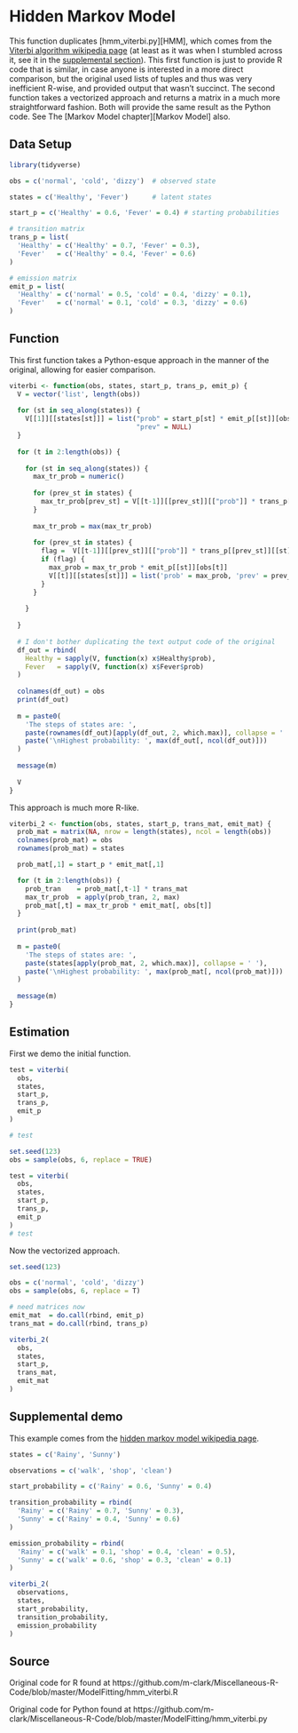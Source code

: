 # Hidden Markov Model


This function duplicates [hmm_viterbi.py][HMM], which comes from the [Viterbi algorithm wikipedia page](https://en.wikipedia.org/wiki/Viterbi_algorithm) (at least as it was when I stumbled across it, see it in the [supplemental section](#python-hmm)). This first function is just to provide R code that is similar, in case anyone is interested in a more direct comparison, but the original used lists of tuples and thus was very inefficient R-wise, and provided output that wasn't succinct.  The second function takes a vectorized approach and returns a matrix in a much more straightforward fashion.  Both will provide the same result as the Python code. See The [Markov Model chapter][Markov Model] also.

## Data Setup

```r
library(tidyverse)

obs = c('normal', 'cold', 'dizzy')  # observed state

states = c('Healthy', 'Fever')      # latent states

start_p = c('Healthy' = 0.6, 'Fever' = 0.4) # starting probabilities

# transition matrix
trans_p = list(
  'Healthy' = c('Healthy' = 0.7, 'Fever' = 0.3), 
  'Fever'   = c('Healthy' = 0.4, 'Fever' = 0.6)
)

# emission matrix
emit_p = list(
  'Healthy' = c('normal' = 0.5, 'cold' = 0.4, 'dizzy' = 0.1),
  'Fever'   = c('normal' = 0.1, 'cold' = 0.3, 'dizzy' = 0.6)
)
```


## Function

This first function takes a Python-esque approach in the manner of the original, allowing for easier comparison.

```r
viterbi <- function(obs, states, start_p, trans_p, emit_p) {
  V = vector('list', length(obs))
  
  for (st in seq_along(states)) {
    V[[1]][[states[st]]] = list("prob" = start_p[st] * emit_p[[st]][obs[1]], 
                                "prev" = NULL)
  }
  
  for (t in 2:length(obs)) {
    
    for (st in seq_along(states)) {
      max_tr_prob = numeric()
      
      for (prev_st in states) {
        max_tr_prob[prev_st] = V[[t-1]][[prev_st]][["prob"]] * trans_p[[prev_st]][[st]]
      }
      
      max_tr_prob = max(max_tr_prob)
      
      for (prev_st in states) {
        flag =  V[[t-1]][[prev_st]][["prob"]] * trans_p[[prev_st]][[st]] == max_tr_prob
        if (flag) {
          max_prob = max_tr_prob * emit_p[[st]][obs[t]]
          V[[t]][[states[st]]] = list('prob' = max_prob, 'prev' = prev_st)
        }
      }
      
    }
    
  }
  
  # I don't bother duplicating the text output code of the original
  df_out = rbind(
    Healthy = sapply(V, function(x) x$Healthy$prob),
    Fever   = sapply(V, function(x) x$Fever$prob)
  )
  
  colnames(df_out) = obs
  print(df_out)
  
  m = paste0(
    'The steps of states are: ', 
    paste(rownames(df_out)[apply(df_out, 2, which.max)], collapse = ' '), 
    paste('\nHighest probability: ', max(df_out[, ncol(df_out)]))
  )
  
  message(m)
  
  V
}
```


This approach is much more R-like.

```r
viterbi_2 <- function(obs, states, start_p, trans_mat, emit_mat) {
  prob_mat = matrix(NA, nrow = length(states), ncol = length(obs))
  colnames(prob_mat) = obs
  rownames(prob_mat) = states

  prob_mat[,1] = start_p * emit_mat[,1]

  for (t in 2:length(obs)) {
    prob_tran    = prob_mat[,t-1] * trans_mat
    max_tr_prob  = apply(prob_tran, 2, max)
    prob_mat[,t] = max_tr_prob * emit_mat[, obs[t]]
  }
  
  print(prob_mat)
  
  m = paste0(
    'The steps of states are: ', 
    paste(states[apply(prob_mat, 2, which.max)], collapse = ' '), 
    paste('\nHighest probability: ', max(prob_mat[, ncol(prob_mat)]))
  )
  
  message(m)
}
```





## Estimation

First we demo the initial function.

```r
test = viterbi(
  obs,
  states,
  start_p,
  trans_p,
  emit_p
)

# test

set.seed(123)
obs = sample(obs, 6, replace = TRUE)

test = viterbi(
  obs,
  states,
  start_p,
  trans_p,
  emit_p
)
# test

```





Now the vectorized approach.

```r
set.seed(123)

obs = c('normal', 'cold', 'dizzy')
obs = sample(obs, 6, replace = T)

# need matrices now
emit_mat  = do.call(rbind, emit_p)
trans_mat = do.call(rbind, trans_p)

viterbi_2(
  obs, 
  states, 
  start_p, 
  trans_mat, 
  emit_mat
)
```






## Supplemental demo

This example comes from the [hidden markov model wikipedia page](https://en.wikipedia.org/wiki/Hidden_Markov_model).

```r
states = c('Rainy', 'Sunny')

observations = c('walk', 'shop', 'clean')

start_probability = c('Rainy' = 0.6, 'Sunny' = 0.4)

transition_probability = rbind(
  'Rainy' = c('Rainy' = 0.7, 'Sunny' = 0.3),
  'Sunny' = c('Rainy' = 0.4, 'Sunny' = 0.6)
)

emission_probability = rbind(
  'Rainy' = c('walk' = 0.1, 'shop' = 0.4, 'clean' = 0.5),
  'Sunny' = c('walk' = 0.6, 'shop' = 0.3, 'clean' = 0.1)
)

viterbi_2(
  observations,
  states,
  start_probability,
  transition_probability,
  emission_probability
)
```


## Source

Original code for R found at
https://github.com/m-clark/Miscellaneous-R-Code/blob/master/ModelFitting/hmm_viterbi.R

Original code for Python found at
https://github.com/m-clark/Miscellaneous-R-Code/blob/master/ModelFitting/hmm_viterbi.py
